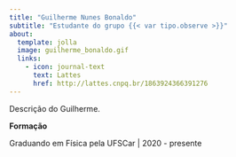```yaml
---
title: "Guilherme Nunes Bonaldo"
subtitle: "Estudante do grupo {{< var tipo.observe >}}"
about:
  template: jolla
  image: guilherme_bonaldo.gif
  links:
    - icon: journal-text
      text: Lattes
      href: http://lattes.cnpq.br/1863924366391276
---
```


Descrição do Guilherme.

**Formação**

Graduando em Física pela UFSCar | 2020 - presente